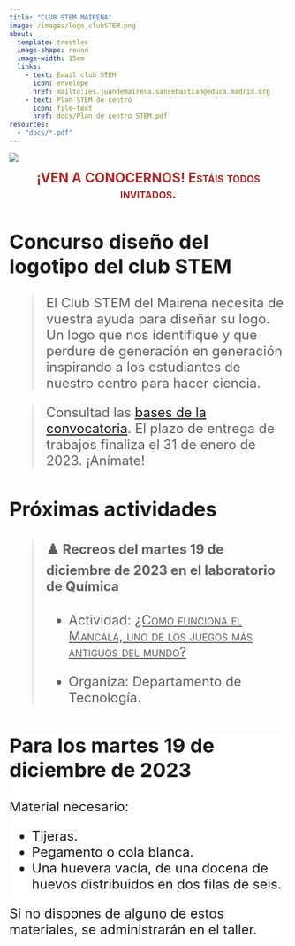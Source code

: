 ```yaml
---
title: "CLUB STEM MAIRENA"
image: /images/logo_clubSTEM.png
about: 
  template: trestles
  image-shape: round
  image-width: 15em
  links: 
    - text: Email club STEM
      icon: envelope
      href: mailto:ies.juandemairena.sansebastian@educa.madrid.org
    - text: Plan STEM de centro
      icon: file-text
      href: docs/Plan de centro STEM.pdf
resources:
  - "docs/*.pdf"
---
```


![](images/juanDeMairena-01.png){fig-alt="Foto entrada IES Juan de Mairena"}

<center><font size=+2><font color="brown">[**¡VEN A CONOCERNOS! Estáis todos invitados.**]{.smallcaps}</font></center>

## Concurso diseño del logotipo del club STEM

>El Club STEM del Mairena necesita de vuestra ayuda para diseñar su logo. Un logo que nos identifique y que perdure de generación en generación inspirando a los estudiantes de nuestro centro para hacer ciencia.

>Consultad las [bases de la convocatoria](./docs/Concurso Logotipo Club Stem.pdf). El plazo de entrega de trabajos finaliza el 31 de enero de 2023.
>¡Anímate!


## Próximas actividades

> #### ♟️ Recreos del **martes 19 de diciembre de 2023** en el laboratorio de Química
>
> -    Actividad: [[¿Cómo funciona el Mancala, uno de los juegos más antiguos del mundo?]{.underline}]{.smallcaps}
>
> -   Organiza: Departamento de Tecnología.

::: {.callout-important style="background: white"}
## Para los martes 19 de diciembre de 2023

Material necesario:

- Tijeras.
- Pegamento o cola blanca.
- Una huevera vacía, de una docena de huevos distribuidos en dos filas de seis.

Si no dispones de alguno de estos materiales, se administrarán en el taller.


:::


